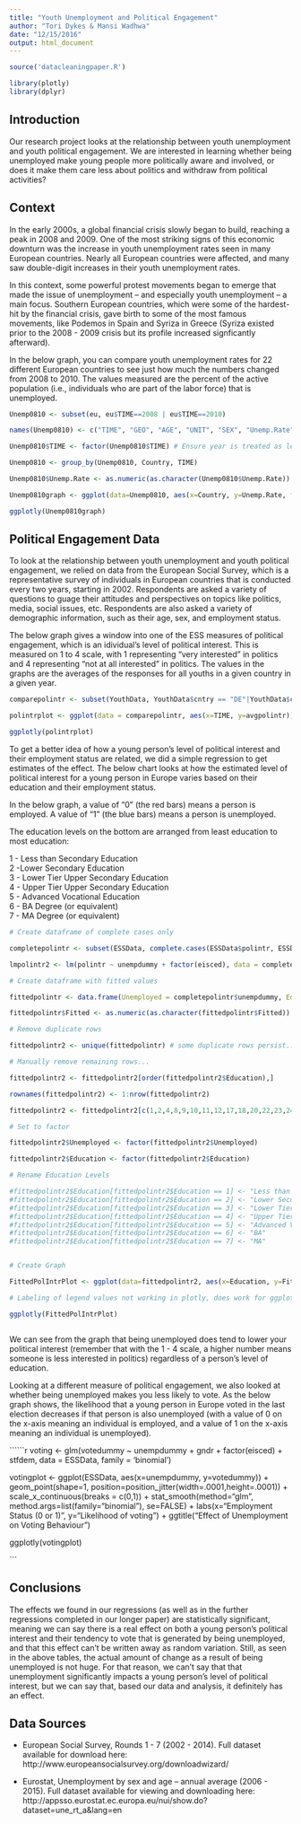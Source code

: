 ```yaml
---
title: "Youth Unemployment and Political Engagement"
author: "Tori Dykes & Mansi Wadhwa"
date: "12/15/2016"
output: html_document
---
```


```r

source('datacleaningpaper.R')

library(plotly)
library(dplyr)

```

## Introduction ##

Our research project looks at the relationship between youth unemployment and youth political engagement. We are interested in learning whether being unemployed make young people more politically aware and involved, or does it make them care less about politics and withdraw from political activities?

## Context ##

In the early 2000s, a global financial crisis slowly began to build, reaching a peak in 2008 and 2009. One of the most striking signs of this economic downturn was the increase in youth unemployment rates seen in many European countries. Nearly all European countries were affected, and many saw double-digit increases in their youth unemployment rates. 

In this context, some powerful protest movements began to emerge that made the issue of unemployment -- and especially youth unemployment -- a main focus. Southern European countries, which were some of the hardest-hit by the financial crisis, gave birth to some of the most famous movements, like Podemos in Spain and Syriza in Greece (Syriza existed prior to the 2008 - 2009 crisis but its profile increased signficantly afterward).

In the below graph, you can compare youth unemployment rates for 22 different European countries to see just how much the numbers changed from 2008 to 2010. The values measured are the percent of the active population (i.e., individuals who are part of the labor force) that is unemployed. 

```r

Unemp0810 <- subset(eu, eu$TIME==2008 | eu$TIME==2010)

names(Unemp0810) <- c("TIME", "GEO", "AGE", "UNIT", "SEX", "Unemp.Rate", "Flag.and.Footnotes", "Country")

Unemp0810$TIME <- factor(Unemp0810$TIME) # Ensure year is treated as levels, not as continuous numbers

Unemp0810 <- group_by(Unemp0810, Country, TIME)

Unemp0810$Unemp.Rate <- as.numeric(as.character(Unemp0810$Unemp.Rate)) # Ensure all the unemployment value are numerics 

Unemp0810graph <- ggplot(data=Unemp0810, aes(x=Country, y=Unemp.Rate, fill=TIME)) + geom_bar(stat="identity", position=position_dodge()) + labs(x="Country", y="Unemployment Rate (% of active population)") + ggtitle("Youth Unemployment Rates in Europe, 2008 - 2010") + guides(fill = guide_legend(title = "Year"))

ggplotly(Unemp0810graph)

```


## Political Engagement Data ##

To look at the relationship between youth unemployment and youth political engagement, we relied on data from the European Social Survey, which is a representative survey of individuals in European countries that is conducted every two years, starting in 2002. Respondents are asked a variety of questions to guage their attitudes and perspectives on topics like politics, media, social issues, etc. Respondents are also asked a variety of demographic information, such as their age, sex, and employment status. 

The below graph gives a window into one of the ESS measures of political engagement, which is an idividual's level of political interest. This is measured on 1 to 4 scale, with 1 representing "very interested" in politics and 4 representing "not at all interested" in politics. The values in the graphs are the averages of the responses for all youths in a given country in a given year.  



```r
comparepolintr <- subset(YouthData, YouthData$cntry == "DE"|YouthData$cntry == "DK"|YouthData$cntry == "ES"|YouthData$cntry == "FR"|YouthData$cntry == "HU"|YouthData$cntry == "IE"|YouthData$cntry == "NL")

polintrplot <- ggplot(data = comparepolintr, aes(x=TIME, y=avgpolintr)) + geom_line(aes(colour=cntry)) + scale_x_continuous(breaks = c(2002, 2004, 2006, 2008, 2010, 2012), labels=c("2002","2004","2006","2008","2010","2012"), limits = c(2002,2012)) + labs(x="Years", y="Average Political Interest", color = "Countries") + ggtitle("Average Political Interest for Youth (Select Countries)") + guides(fill = guide_legend(title = "Countries"))

ggplotly(polintrplot)

```


To get a better idea of how a young person's level of political interest and their employment status are related, we did a simple regression to get estimates of the effect. The below chart looks at how the estimated level of political interest for a young person in Europe varies based on their education and their employment status.

In the below graph, a value of "0" (the red bars) means a person is employed. A value of "1" (the blue bars) means a person is unemployed.

The education levels on the bottom are arranged from least education to most education:

1 - Less than Secondary Education <br>
2 -Lower Secondary Education <br>
3 - Lower Tier Upper Secondary Education <br>
4 - Upper Tier Upper Secondary Education <br>
5 - Advanced Vocational Education <br>
6 - BA Degree (or equivalent) <br>
7 - MA Degree (or equivalent) <br>

```r

# Create dataframe of complete cases only

completepolintr <- subset(ESSData, complete.cases(ESSData$polintr, ESSData$unempdummy, ESSData$eisced))

lmpolintr2 <- lm(polintr ~ unempdummy + factor(eisced), data = completepolintr)

# Create dataframe with fitted values

fittedpolintr <- data.frame(Unemployed = completepolintr$unempdummy, Education = completepolintr$eisced, Fitted = fitted(lmpolintr2))

fittedpolintr$Fitted <- as.numeric(as.character(fittedpolintr$Fitted))

# Remove duplicate rows

fittedpolintr2 <- unique(fittedpolintr) # some duplicate rows persist...

# Manually remove remaining rows...

fittedpolintr2 <- fittedpolintr2[order(fittedpolintr2$Education),] 

rownames(fittedpolintr2) <- 1:nrow(fittedpolintr2)

fittedpolintr2 <- fittedpolintr2[c(1,2,4,8,9,10,11,12,17,18,20,22,23,24),]

# Set to factor

fittedpolintr2$Unemployed <- factor(fittedpolintr2$Unemployed)

fittedpolintr2$Education <- factor(fittedpolintr2$Education)

# Rename Education Levels

#fittedpolintr2$Education[fittedpolintr2$Education == 1] <- "Less than Secondary"
#fittedpolintr2$Education[fittedpolintr2$Education == 2] <- "Lower Secondary"
#fittedpolintr2$Education[fittedpolintr2$Education == 3] <- "Lower Tier Upper Secondary"
#fittedpolintr2$Education[fittedpolintr2$Education == 4] <- "Upper Tier Upper Secondary"
#fittedpolintr2$Education[fittedpolintr2$Education == 5] <- "Advanced Vocational"
#fittedpolintr2$Education[fittedpolintr2$Education == 6] <- "BA"
#fittedpolintr2$Education[fittedpolintr2$Education == 7] <- "MA"


# Create Graph

FittedPolIntrPlot <- ggplot(data=fittedpolintr2, aes(x=Education, y=Fitted, fill=Unemployed)) + geom_bar(stat="identity", position=position_dodge()) + labs(x="Level of Education", y="Predicted Level of Political Interest") + ggtitle("Predicted Level of Political Interest") + theme(plot.margin = unit(c(1,4,1,1), "cm"), legend.title = element_text(size = 10)) + scale_fill_discrete(name="Employment <br> Status", breaks=c(0, 1), labels=c("Employed", "Unemployed")) 

# Labeling of legend values not working in plotly, does work for ggplot

ggplotly(FittedPolIntrPlot)



```

We can see from the graph that being unemployed does tend to lower your political interest (remember that with the 1 - 4 scale, a higher number means someone is less interested in politics) regardless of a person's level of education. 

Looking at a different measure of political engagement, we also looked at whether being unemployed makes you less likely to vote. As the below graph shows, the likelihood that a young person in Europe voted in the last election decreases if that person is also unemployed (with a value of 0 on the x-axis meaning an individual is employed, and a value of 1 on the x-axis meaning an individual is unemployed). 

``````r


voting <- glm(votedummy ~ unempdummy + gndr + factor(eisced) + stfdem, data = ESSData, family = 'binomial')

votingplot <- ggplot(ESSData, aes(x=unempdummy, y=votedummy)) + geom_point(shape=1, position=position_jitter(width=.0001,height=.0001)) + scale_x_continuous(breaks = c(0,1)) + stat_smooth(method="glm", method.args=list(family="binomial"), se=FALSE) + labs(x="Employment Status (0 or 1)", y="Likelihood of voting") + ggtitle("Effect of Unemployment on Voting Behaviour")

ggplotly(votingplot)

```

## Conclusions ##

The effects we found in our regressions (as well as in the further regressions completed in our longer paper) are statistically significant, meaning we can say there is a real effect on both a young person's political interest and their tendency to vote that is generated by being unemployed, and that this effect can't be written away as random variation. Still, as seen in the above tables, the actual amount of change as a result of being unemployed is not huge. For that reason, we can't say that that unemployment significantly impacts a young person's level of political interest, but we can say that, based our data and analysis, it definitely has an effect.

## Data Sources ##

- European Social Survey, Rounds 1 - 7 (2002 - 2014). Full dataset available for download here: http://www.europeansocialsurvey.org/downloadwizard/

- Eurostat, Unemployment by sex and age -- annual average (2006 - 2015). Full dataset available for viewing and downloading here: http://appsso.eurostat.ec.europa.eu/nui/show.do?dataset=une_rt_a&lang=en
